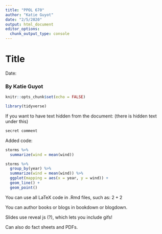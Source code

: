 ```yaml
---
title: "PPOL 670"
author: "Katie Guyot"
date: "2/5/2020"
output: html_document
editor_options: 
  chunk_output_type: console
---
```


# Title

Date:

### By Katie Guyot


```r
knitr::opts_chunk$set(echo = FALSE)
```

```r
library(tidyverse)
```

If you want to have text hidden from the document:
(there is hidden text under this)

```r
secret comment
```

Added code: 
```r
storms %>%
  summarize(wind = mean(wind))
```

```r
storms %>%
  group_by(year) %>%
  summarize(wind = mean(wind)) %>%
  ggplot(mapping = aes(x = year, y = wind)) +
  geom_line() +
  geom_point()
```

You can use all LaTeX code in .Rmd files, such as:
\newpage 
$2+2$

You can author books or blogs in bookdown or blogdown.

Slides use reveal js (?), which lets you include gifs!

Can also do fact sheets and PDFs.
